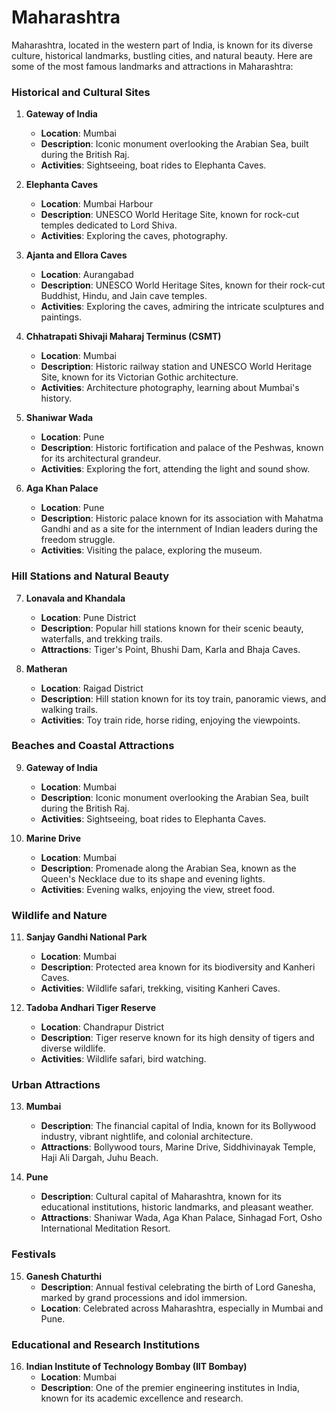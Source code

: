 # Maharashtra

Maharashtra, located in the western part of India, is known for its diverse culture, historical landmarks, bustling cities, and natural beauty. Here are some of the most famous landmarks and attractions in Maharashtra:

### Historical and Cultural Sites

1. **Gateway of India**
   - **Location**: Mumbai
   - **Description**: Iconic monument overlooking the Arabian Sea, built during the British Raj.
   - **Activities**: Sightseeing, boat rides to Elephanta Caves.

2. **Elephanta Caves**
   - **Location**: Mumbai Harbour
   - **Description**: UNESCO World Heritage Site, known for rock-cut temples dedicated to Lord Shiva.
   - **Activities**: Exploring the caves, photography.

3. **Ajanta and Ellora Caves**
   - **Location**: Aurangabad
   - **Description**: UNESCO World Heritage Sites, known for their rock-cut Buddhist, Hindu, and Jain cave temples.
   - **Activities**: Exploring the caves, admiring the intricate sculptures and paintings.

4. **Chhatrapati Shivaji Maharaj Terminus (CSMT)**
   - **Location**: Mumbai
   - **Description**: Historic railway station and UNESCO World Heritage Site, known for its Victorian Gothic architecture.
   - **Activities**: Architecture photography, learning about Mumbai's history.

5. **Shaniwar Wada**
   - **Location**: Pune
   - **Description**: Historic fortification and palace of the Peshwas, known for its architectural grandeur.
   - **Activities**: Exploring the fort, attending the light and sound show.

6. **Aga Khan Palace**
   - **Location**: Pune
   - **Description**: Historic palace known for its association with Mahatma Gandhi and as a site for the internment of Indian leaders during the freedom struggle.
   - **Activities**: Visiting the palace, exploring the museum.

### Hill Stations and Natural Beauty

7. **Lonavala and Khandala**
   - **Location**: Pune District
   - **Description**: Popular hill stations known for their scenic beauty, waterfalls, and trekking trails.
   - **Attractions**: Tiger's Point, Bhushi Dam, Karla and Bhaja Caves.

8. **Matheran**
   - **Location**: Raigad District
   - **Description**: Hill station known for its toy train, panoramic views, and walking trails.
   - **Activities**: Toy train ride, horse riding, enjoying the viewpoints.

### Beaches and Coastal Attractions

9. **Gateway of India**
   - **Location**: Mumbai
   - **Description**: Iconic monument overlooking the Arabian Sea, built during the British Raj.
   - **Activities**: Sightseeing, boat rides to Elephanta Caves.

10. **Marine Drive**
    - **Location**: Mumbai
    - **Description**: Promenade along the Arabian Sea, known as the Queen's Necklace due to its shape and evening lights.
    - **Activities**: Evening walks, enjoying the view, street food.

### Wildlife and Nature

11. **Sanjay Gandhi National Park**
    - **Location**: Mumbai
    - **Description**: Protected area known for its biodiversity and Kanheri Caves.
    - **Activities**: Wildlife safari, trekking, visiting Kanheri Caves.

12. **Tadoba Andhari Tiger Reserve**
    - **Location**: Chandrapur District
    - **Description**: Tiger reserve known for its high density of tigers and diverse wildlife.
    - **Activities**: Wildlife safari, bird watching.

### Urban Attractions

13. **Mumbai**
    - **Description**: The financial capital of India, known for its Bollywood industry, vibrant nightlife, and colonial architecture.
    - **Attractions**: Bollywood tours, Marine Drive, Siddhivinayak Temple, Haji Ali Dargah, Juhu Beach.

14. **Pune**
    - **Description**: Cultural capital of Maharashtra, known for its educational institutions, historic landmarks, and pleasant weather.
    - **Attractions**: Shaniwar Wada, Aga Khan Palace, Sinhagad Fort, Osho International Meditation Resort.

### Festivals

15. **Ganesh Chaturthi**
    - **Description**: Annual festival celebrating the birth of Lord Ganesha, marked by grand processions and idol immersion.
    - **Location**: Celebrated across Maharashtra, especially in Mumbai and Pune.

### Educational and Research Institutions

16. **Indian Institute of Technology Bombay (IIT Bombay)**
    - **Location**: Mumbai
    - **Description**: One of the premier engineering institutes in India, known for its academic excellence and research.

